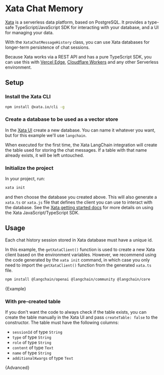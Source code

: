 # Xata Chat Memory

[Xata](https://xata.io) is a serverless data platform, based on PostgreSQL. It provides a type-safe TypeScript/JavaScript SDK for interacting with your database, and a
UI for managing your data.

With the `XataChatMessageHistory` class, you can use Xata databases for longer-term persistence of chat sessions.

Because Xata works via a REST API and has a pure TypeScript SDK, you can use this with [Vercel Edge](https://vercel.com/docs/concepts/functions/edge-functions/edge-runtime), [Cloudflare Workers](https://developers.cloudflare.com/workers/) and any other Serverless environment.

## Setup

### Install the Xata CLI

```bash
npm install @xata.io/cli -g
```

### Create a database to be used as a vector store

In the [Xata UI](https://app.xata.io) create a new database. You can name it whatever you want, but for this example we'll use `langchain`.

When executed for the first time, the Xata LangChain integration will create the table used for storing the chat messages. If a table with that name already exists, it will be left untouched.

### Initialize the project

In your project, run:

```bash
xata init
```

and then choose the database you created above. This will also generate a `xata.ts` or `xata.js` file that defines the client you can use to interact with the database. See the [Xata getting started docs](https://xata.io/docs/getting-started/installation) for more details on using the Xata JavaScript/TypeScript SDK.

## Usage


Each chat history session stored in Xata database must have a unique id.

In this example, the `getXataClient()` function is used to create a new Xata client based on the environment variables. However, we recommend using the code generated by the `xata init` command, in which case you only need to import the `getXataClient()` function from the generated `xata.ts` file.


<IntegrationInstallTooltip></IntegrationInstallTooltip>

```bash npm2yarn
npm install @langchain/openai @langchain/community @langchain/core
```


<CodeBlock language="typescript">{Example}</CodeBlock>

### With pre-created table

If you don't want the code to always check if the table exists, you can create the table manually in the Xata UI and pass `createTable: false` to the constructor. The table must have the following columns:

- `sessionId` of type `String`
- `type` of type `String`
- `role` of type `String`
- `content` of type `Text`
- `name` of type `String`
- `additionalKwargs` of type `Text`


<CodeBlock language="typescript">{Advanced}</CodeBlock>

